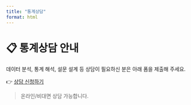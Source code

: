 ```yaml
---
title: "통계상담"
format: html
---
```


# 📋 통계상담 안내

데이터 분석, 통계 해석, 설문 설계 등 상담이 필요하신 분은 아래 폼을 제출해 주세요.

👉 [상담 신청하기](https://www.kr.co.kr/sub/stats/list.html)

> 온라인/비대면 상담 가능합니다.